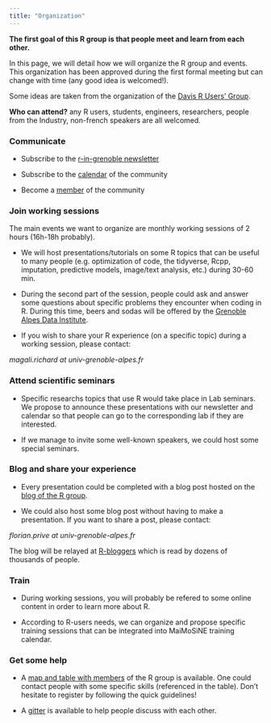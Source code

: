 ```yaml
---
title: "Organization"
---
```


**The first goal of this R group is that people meet and learn from each other.**

In this page, we will detail how we will organize the R group and events. This organization has been approved during the first formal meeting but can change with time (any good idea is welcomed!).

Some ideas are taken from the organization of the [Davis R Users' Group](https://d-rug.github.io/).

**Who can attend?** any R users, students, engineers, researchers, people from the Industry, non-french speakers are all welcomed.

### Communicate

- Subscribe  to the [r-in-grenoble newsletter](https://listes.univ-grenoble-alpes.fr/sympa/subscribe/r-in-grenoble?previous_action=info)

- Subscribe to the [calendar](https://r-in-grenoble.github.io/calendar.html) of the community

- Become a [member](https://docs.google.com/spreadsheets/d/1qdG7PPlRCAU8L6Hhq1D2zT0q9LWDUzBfq7mIzz_6Dm8/edit?usp=sharing) of the community

### Join working sessions 

The main events we want to organize are monthly working sessions of 2 hours (16h-18h probably). 

- We will host presentations/tutorials on some R topics that can be useful to many people (e.g. optimization of code, the tidyverse, Rcpp, imputation, predictive models, image/text analysis, etc.) during 30-60 min.

- During the second part of the session, people could ask and answer some questions about specific problems they encounter when coding in R. During this time, beers and sodas will be offered by the [Grenoble Alpes Data Institute](https://data-institute.univ-grenoble-alpes.fr/).

- If you wish to share your R experience (on a specific topic) during a working session, please contact:

*magali.richard at univ-grenoble-alpes.fr* 

### Attend scientific seminars

- Specific researchs topics that use R would take place in Lab seminars. We propose to announce these presentations with our newsletter and calendar so that people can go to the corresponding lab if they are interested.

- If we manage to invite some well-known speakers, we could host some special seminars.

### Blog and share your experience

- Every presentation could be completed with a blog post hosted on the [blog of the R group](blog/).

- We could also host some blog post without having to make a presentation. If you want to share a post, please contact:

*florian.prive at univ-grenoble-alpes.fr*

The blog will be relayed at [R-bloggers](https://www.r-bloggers.com/) which is read by dozens of thousands of people.

### Train

- During working sessions, you will probably be refered to some online content in order to learn more about R.

- According to R-users needs, we can organize and propose specific training sessions that can be integrated into MaiMoSiNE training calendar. 

### Get some help

- A [map and table with members](members.html) of the R group is available. One could contact people with some specific skills (referenced in the table). Don't hesitate to register by following the quick guidelines!

- A [gitter](https://gitter.im/R-in-Grenoble) is available to help people discuss with each other.


